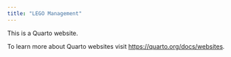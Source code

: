 ```yaml
---
title: "LEGO Management"
---
```


This is a Quarto website.

To learn more about Quarto websites visit <https://quarto.org/docs/websites>.

